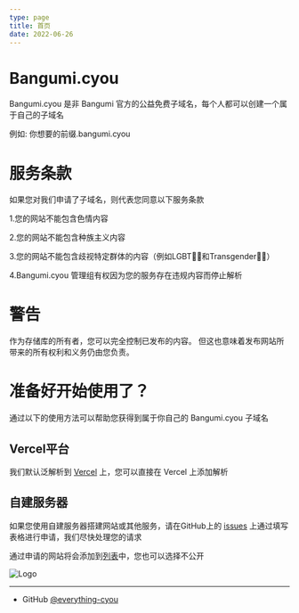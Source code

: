 ```yaml
---
type: page
title: 首页
date: 2022-06-26
---
```


# Bangumi.cyou

Bangumi.cyou 是非 Bangumi 官方的公益免费子域名，每个人都可以创建一个属于自己的子域名

例如: 你想要的前缀.bangumi.cyou

# 服务条款
如果您对我们申请了子域名，则代表您同意以下服务条款

1.您的网站不能包含色情内容

2.您的网站不能包含种族主义内容

3.您的网站不能包含歧视特定群体的内容（例如LGBT🏳️‍🌈和Transgender🏳️‍⚧️）

4.Bangumi.cyou 管理组有权因为您的服务存在违规内容而停止解析

# 警告
作为存储库的所有者，您可以完全控制已发布的内容。 但这也意味着发布网站所带来的所有权利和义务仍由您负责。

# 准备好开始使用了？
通过以下的使用方法可以帮助您获得到属于你自己的 Bangumi.cyou 子域名

## Vercel平台
我们默认泛解析到 [Vercel](https://vercel.com) 上，您可以直接在 Vercel 上添加解析

## 自建服务器
如果您使用自建服务器搭建网站或其他服务，请在GitHub上的 [issues](https://github.com/everything-cyou/bangumidotcyou/issues) 上通过填写表格进行申请，我们尽快处理您的请求

通过申请的网站将会添加到[列表](https://www.bangumi.cyou/websites)中，您也可以选择不公开


<Image
  src="/images/Bangumi.png"
  alt="Logo"
  width={135}
  height={35}
  priority
/>


---

- GitHub [@everything-cyou](https://github.com/everything-cyou/bangumidotcyou)
